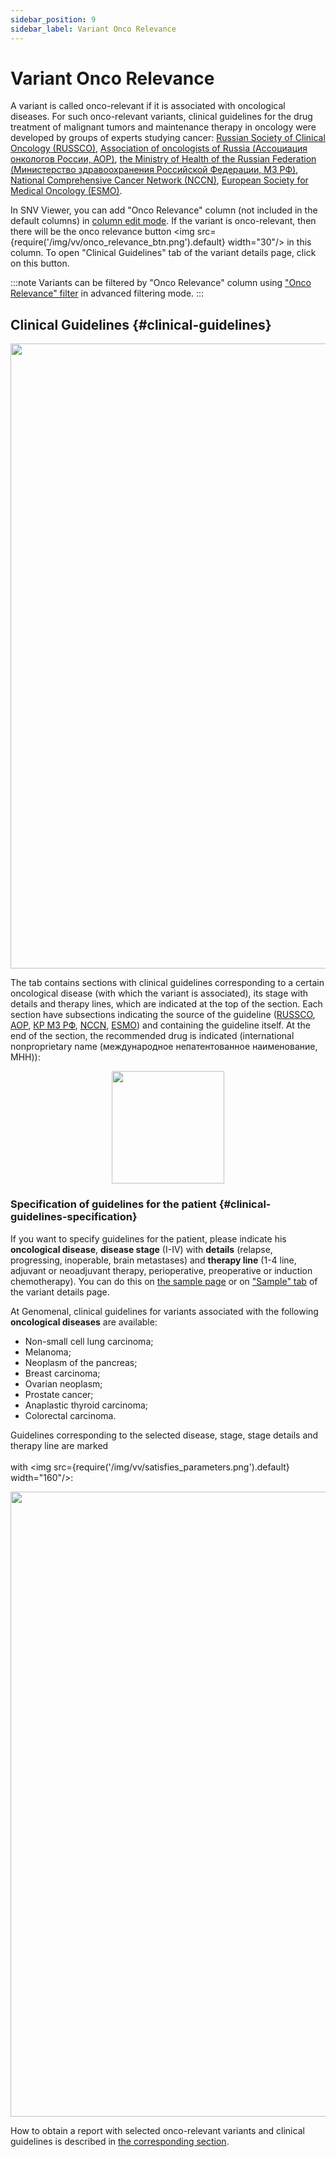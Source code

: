 ```yaml
---
sidebar_position: 9
sidebar_label: Variant Onco Relevance
---
```


# Variant Onco Relevance

A variant is called onco-relevant if it is associated with oncological diseases.
For such onco-relevant variants, clinical guidelines for the drug treatment of malignant tumors and
maintenance therapy in oncology were developed by groups of experts studying
cancer: [Russian Society of Clinical Oncology (RUSSCO)](https://www.rosoncoweb.ru/),
[Association of oncologists of Russia (Ассоциация онкологов России, АОР)](https://oncology-association.ru/),
[the Ministry of Health of the Russian Federation (Министерство здравоохранения Российской Федерации, МЗ РФ)](https://cr.minzdrav.gov.ru/),
[National Comprehensive Cancer Network (NCCN)](https://www.nccn.org/),
[European Society for Medical Oncology (ESMO)](https://www.esmo.org/).

In SNV Viewer, you can add "Onco Relevance" column (not included in the default columns)
in [column edit mode](/results/main/snvs-indels/edit-table-columns#add-columns).
If the variant is onco-relevant, then there will be the onco relevance
button <img src={require('/img/vv/onco_relevance_btn.png').default} width="30"/> in this column.
To open "Clinical Guidelines" tab of the variant details page, click on this button.

:::note
Variants can be filtered by "Onco Relevance" column
using ["Onco Relevance" filter](/results/main/snvs-indels/advanced-filtering#single-value-filters) in
advanced filtering mode.
:::

## Clinical Guidelines {#clinical-guidelines}

<p align="center">
<img src={require('/img/vv/clinical_recommendations.png').default} width="1000"/>
</p>

The tab contains sections with clinical guidelines corresponding to a certain oncological disease
(with which the variant is associated), its stage with details and therapy lines, which are indicated
at the top of the section. Each section have subsections indicating the source of the guideline
([RUSSCO](https://www.rosoncoweb.ru/), [АОР](https://oncology-association.ru/),
[КР МЗ РФ](https://cr.minzdrav.gov.ru/), [NCCN](https://www.nccn.org/), [ESMO](https://www.esmo.org/)) and
containing the guideline itself. At the end of the section, the recommended drug is indicated
(international nonproprietary name (международное непатентованное наименование, МНН)):

<p align="center">
<img src={require('/img/vv/recommended_drag.png').default} width="180"/>
</p>

### Specification of guidelines for the patient {#clinical-guidelines-specification}

If you want to specify guidelines for the patient, please indicate his **oncological disease**,
**disease stage** (I-IV) with **details** (relapse, progressing, inoperable, brain metastases)
and **therapy line** (1-4 line, adjuvant or neoadjuvant therapy, perioperative, preoperative or induction chemotherapy).
You can do this on [the sample page](/results/main/main#sample-info) or
on ["Sample" tab](/results/main/snvs-indels/snv-details-page#sample-tab) of the variant details page.

At Genomenal, clinical guidelines for variants associated with the following **oncological diseases** are available:
- Non-small cell lung carcinoma;
- Melanoma;
- Neoplasm of the pancreas;
- Breast carcinoma;
- Ovarian neoplasm;
- Prostate cancer;
- Anaplastic thyroid carcinoma;
- Colorectal carcinoma.

Guidelines corresponding to the selected disease, stage, stage details and therapy line are
marked<br></br>with <img src={require('/img/vv/satisfies_parameters.png').default} width="160"/>:

<p align="center">
<img src={require('/img/vv/satisfied_clinical_rec.png').default} width="1000"/>
</p>

How to obtain a report with selected onco-relevant variants and clinical guidelines is described
in [the corresponding section](/results/onco-genetic-testing-report).
